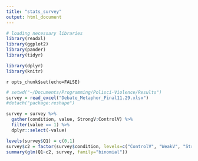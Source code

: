 ```yaml
---
title: "stats_survey"
output: html_document
---
```

```r

# loading necessary libraries
library(readxl)
library(ggplot2)
library(pander)
library(tidyr)

library(dplyr)
library(knitr)
```
`r opts_chunk$set(echo=FALSE)`

```r
# setwd("~/Documents/Programming/Polisci-Violence/Results")
survey = read_excel("Debate_Metaphor_Final11.29.xlsx")
#detach("package:reshape")

survey = survey %>%
  gather(condition, value, StrongV:ControlV) %>%
  filter(value == 1) %>%
  dplyr::select(-value)
```
```r
levels(survey$Q1) = c(0,1)
survey$c2 = factor(survey$condition, levels=c("ControlV", "WeakV", "StrongV"))
summary(glm(Q1~c2, survey, family="binomial"))
```